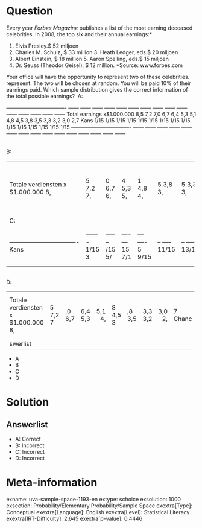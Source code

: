 Question
========

Every year *Forbes Magazine* publishes a list of the most earning deceased celebrities. In 2008, the top six and their annual earnings:*

1.  Elvis Presley.$ 52 miljoen
2.  Charles M. Schulz, \$ 33 million 3.  Heath Ledger, eds.$ 20 miljoen
4.  Albert Einstein, \$ 18 million 5.  Aaron Spelling, eds.$ 15 miljoen
6.  Dr. Seuss (Theodor Geisel), \$ 12 million. *Source: www.forbes.com

Your office will have the opportunity to represent two of these celebrities. represent. The two will be chosen at random. You will be paid 10% of their earnings paid. Which sample distribution gives the correct information of the total possible earnings? \ A:\

  ---------------------------------- ------ ------ ------ ------ ------ ------ ------ ------ ------ ------ ------ ------ ------ ------ ------ Total earnings x$1.000.000   8,5    7,2    7,0    6,7    6,4    5,3    5,1    4,8    4,5    3,8    3,5    3,3    3,2    3,0    2,7
  Kans                               1/15   1/15   1/15   1/15   1/15   1/15   1/15   1/15   1/15   1/15   1/15   1/15   1/15   1/15   1/15
  ---------------------------------- ------ ------ ------ ------ ------ ------ ------ ------ ------ ------ ------ ------ ------ ------ ------

\
B:\

  ---------------------------------- ------- ------- ------- ------- ------- ------- ------ ------ ------ ------ ------ ------ ------ ------ ------
  Totale verdiensten x \$1.000.000 8,5 7,2 7,0 6,7 6,4 5,3 5,1 4,8 4,5 3,8 3,5 3,3 3,2 3,0 2,7 Chance 15/15 14/15 13/15 12/15 11/15 10/15 9/15 8/15 7/15 6/15 5/15 4/15 3/15 2/15 1/15 ---------------------------------- ------- ------- ------- ------- ------- ------- ------ ------ ------ ------ ------ ------ ------ ------ ------

\ C:\

  ---------------------------------- ------ ------ ------ ------ ------ ------- ------- ------- ------- ------- ------ ------ ------ ------ ------ Total earnings x$1.000.000   8,5    7,2    7,0    6,7    6,4    5,3     5,1     4,8     4,5     3,8     3,5    3,3    3,2    3,0    2,7
  Kans                               1/15   3/15   5/15   7/15   9/15   11/15   13/15   15/15   13/15   11/15   9/15   7/15   5/15   3/15   1/15
  ---------------------------------- ------ ------ ------ ------ ------ ------- ------- ------- ------- ------- ------ ------ ------ ------ ------

\
D:\

  ---------------------------------- ------ ------ ------ ------ ------ ------ ------ ------ ------ ------ ------ ------ ------ ------ ------
  Totale verdiensten x \$1.000.000 8,5 7,2 7,0 6,7 6,4 5,3 5,1 4,8 4,5 3,8 3,5 3,3 3,2 3,0 2,7 Chance 2/15 2/15 2/15 2/15 2/15 2/15 2/15 2/15 2/15 2/15 2/15 2/15 2/15 2/15 2/15 ---------------------------------- ------ ------ ------ ------ ------ ------ ------ ------ ------ ------ ------ ------ ------ ------ ------

Answerlist
----------

* A
* B
* C
* D

Solution
========

Answerlist
----------

* A: Correct
* B: Incorrect
* C: Incorrect
* D: Incorrect

Meta-information
================
exname: uva-sample-space-1193-en
extype: schoice
exsolution: 1000
exsection: Probability/Elementary Probability/Sample Space
exextra[Type]: Conceptual
exextra[Language]: English
exextra[Level]: Statistical Literacy
exextra[IRT-Difficulty]: 2.645
exextra[p-value]: 0.4446

